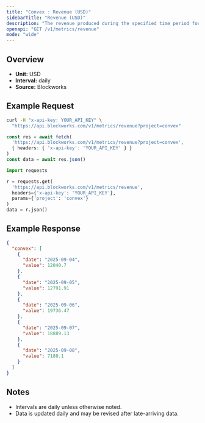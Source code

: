 ```yaml
---
title: "Convex : Revenue (USD)"
sidebarTitle: "Revenue (USD)"
description: "The revenue produced during the specified time period for given project."
openapi: "GET /v1/metrics/revenue"
mode: "wide"
---
```


## Overview

- **Unit:** USD
- **Interval:** daily
- **Source:** Blockworks

## Example Request

<CodeGroup>

```bash cURL
curl -H "x-api-key: YOUR_API_KEY" \
  "https://api.blockworks.com/v1/metrics/revenue?project=convex"
```

```typescript TypeScript
const res = await fetch(
  'https://api.blockworks.com/v1/metrics/revenue?project=convex',
  { headers: { 'x-api-key': 'YOUR_API_KEY' } }
)
const data = await res.json()
```

```python Python
import requests

r = requests.get(
  'https://api.blockworks.com/v1/metrics/revenue',
  headers={'x-api-key': 'YOUR_API_KEY'},
  params={'project': 'convex'}
)
data = r.json()
```

</CodeGroup>

## Example Response

```json
{
  "convex": [
    {
      "date": "2025-09-04",
      "value": 12040.7
    },
    {
      "date": "2025-09-05",
      "value": 12791.91
    },
    {
      "date": "2025-09-06",
      "value": 19736.47
    },
    {
      "date": "2025-09-07",
      "value": 18889.13
    },
    {
      "date": "2025-09-08",
      "value": 7180.1
    }
  ]
}
```

## Notes
- Intervals are daily unless otherwise noted.
- Data is updated daily and may be revised after late-arriving data.
